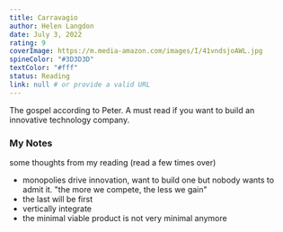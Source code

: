 ```yaml
---
title: Carravagio 
author: Helen Langdon
date: July 3, 2022
rating: 9
coverImage: https://m.media-amazon.com/images/I/41vndsjoAWL.jpg
spineColor: "#3D3D3D"
textColor: "#fff"
status: Reading
link: null # or provide a valid URL
---
```


The gospel according to Peter. A must read if you want to build an innovative technology company.


### My Notes

some thoughts from my reading (read a few times over)

- monopolies drive innovation, want to build one but nobody wants to admit it. "the more we compete, the less we gain"
- the last will be first 
- vertically integrate 
- the minimal viable product is not very minimal anymore


